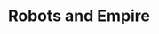 ---
title: "Robots and Empire"
bookCover: "/assets/book-covers/robots-and-empire.jpg"
bookAuthor: "Isaac Asimov"
rating: 10
done: false
tags: []
summary: false
detailedNotes: false
amazonLink: ""
amazonAffiliateLink: ""
---
